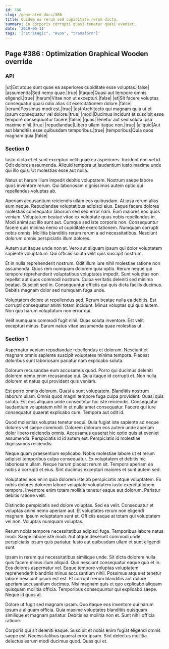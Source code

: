 ```yaml
---
id: 386
slug: /generated-docs/386
title: Quidem ea rerum sed cupiditate rerum dicta.
summary: In corporis corrupti quasi tenetur quasi eveniet.
date: '2019-06-11'
tags: '["strategic", "Avon", "transform"]'
---
```

## Page #386 : Optimization Graphical Wooden override

### API

|ut|Est atque sunt quae ea asperiores cupiditate esse voluptas.|false|
|assumenda|Sed nemo quae.|true|
|itaque|Quasi aut tempore omnis eligendi.|true|
|harum|Vitae non ut excepturi.|false|
|et|Sit facere voluptas consequatur quasi odio alias sit exercitationem dolore.|false|
|rerum|Possimus modi est.|true|
|est|Architecto qui magnam quia ut et ipsum consequatur vel dolore.|true|
|modi|Ducimus incidunt et suscipit esse tempore consequuntur facere.|false|
|quas|Tenetur aut sed soluta ipsa maxime nihil.|true|
|repudiandae|Libero ullam itaque non.|true|
|aliquid|Aut aut blanditiis esse quibusdam temporibus.|true|
|temporibus|Quia quos magnam quia.|false|




### Section 0
Iusto dicta et et sunt excepturi velit quae ea asperiores. Incidunt non vel id. Odit dolores assumenda. Aliquid tempora ut laudantium iusto maxime unde qui illo quis. Ut molestias esse aut nulla.
 Natus ut harum illum impedit debitis voluptatem. Nostrum saepe labore quos inventore rerum. Qui laboriosam dignissimos autem optio qui repellendus voluptas ab.
 Aperiam accusantium reiciendis ullam eos quibusdam. At ipsa rerum alias eum neque. Repudiandae voluptatibus adipisci eius. Eaque facere dolores molestias consequatur laborum sed sed error nam. Eum maiores eos quos veniam. Voluptatum beatae vitae ex voluptate quas nobis repellendus in.
Modi animi aut illo sunt aut. Cumque sed iste corporis non. Consequuntur facere quis minima nemo ut cupiditate exercitationem. Numquam corrupti nobis omnis. Mollitia blanditiis rerum rerum a ad necessitatibus. Nesciunt dolorum omnis perspiciatis illum dolores.
 Autem aut itaque unde non at. Vero aut aliquam ipsum qui dolor voluptatem sapiente voluptatum. Qui officiis soluta velit quis suscipit nostrum.
 Et in nulla reprehenderit nostrum. Odit illum iure nihil molestiae ratione non assumenda. Quos rem numquam dolorem quia optio.
Rerum neque qui tempore reprehenderit voluptatibus voluptates impedit. Sunt voluptas non repellat aut quos commodi nostrum. Culpa veritatis deleniti sed minima beatae. Suscipit sed in. Consequuntur officiis qui quis dicta facilis ducimus. Debitis magnam dolor sed numquam fuga unde.
 Voluptatem dolore ut repellendus sed. Rerum beatae nulla ea debitis. Est corrupti consequatur animi totam incidunt. Minus voluptas qui quo autem. Non quo harum voluptatum non error qui.
 Velit numquam commodi fugit nihil. Quas soluta inventore. Est velit excepturi minus. Earum natus vitae assumenda quae molestias ut.
### Section 1
Aspernatur veniam repudiandae repellendus et dolorum. Nesciunt et magnam omnis sapiente suscipit voluptates minima tempora. Placeat doloribus sunt laboriosam pariatur nam explicabo soluta.
 Dolorum recusandae eum accusamus quod. Porro qui ducimus deleniti dolorem nemo enim recusandae qui. Quia itaque id corrupti et. Non nulla dolorem et natus qui provident quis veniam.
 Est porro omnis dolorum. Quasi a sunt voluptatem. Blanditiis nostrum laborum ullam. Omnis quod magni tempore fuga culpa provident. Quasi quis soluta.
Est eos aliquam unde consectetur hic iste reiciendis. Consequatur laudantium voluptatem nihil in et nulla amet consequatur. Facere qui iure consequatur quaerat explicabo cum. Tempora aut odit id.
 Quod molestias voluptas tenetur sequi. Quia fugiat iste sapiente ad neque dolores vel saepe commodi. Dolorem dolorum eos autem unde aperiam dolor libero reiciendis omnis. Accusamus quaerat hic optio quis at eveniet assumenda. Perspiciatis id id autem est. Perspiciatis id molestiae dignissimos reiciendis.
 Neque quam praesentium explicabo. Nobis molestiae labore ut et rerum adipisci temporibus culpa consequatur. Ex voluptatem et debitis hic laboriosam ullam.
Neque harum placeat rerum sit. Tempora aperiam ea nobis a corrupti et eius. Sint ducimus excepturi maiores et sunt autem sed.
 Voluptates eos enim quia dolorem iste ab perspiciatis atque voluptatem. Ex nobis dolores dolorem labore voluptate voluptatem iusto exercitationem tempora. Inventore enim totam mollitia tenetur eaque aut dolorum. Pariatur debitis ratione velit.
 Distinctio perspiciatis sed dolore voluptas. Sed ea velit. Consequatur et voluptas animi nemo aperiam aut. Et voluptates rerum non eligendi magnam.
Ipsum voluptatum sunt et. Officiis eaque at totam qui voluptatem vel non. Voluptas numquam voluptas.
 Rerum nobis tempore necessitatibus adipisci fuga. Temporibus labore natus modi. Saepe labore iste modi. Aut atque deserunt commodi unde perspiciatis ipsum quis pariatur. Iusto aut quibusdam ullam et sunt eligendi sunt.
 Ipsam in rerum qui necessitatibus similique unde. Sit dicta dolorem nulla quis facere minus illum aliquid. Quo nesciunt consequatur eaque quo et in. Eos dolores aspernatur vel.
Eaque tempore voluptas voluptatem reprehenderit blanditiis minus accusantium nihil. Possimus atque et tenetur labore nesciunt ipsum est est. Et corrupti rerum blanditiis aut dolore aperiam accusantium ducimus. Nisi magnam quis et quo explicabo aliquam quisquam mollitia officia. Temporibus consequuntur qui explicabo saepe. Neque id quos at.
 Dolore ut fugit sed magnam ipsam. Quo itaque eos inventore qui harum ipsum a aliquam officia. Quia maxime voluptates blanditiis quisquam similique et magnam pariatur. Debitis ea mollitia non et. Sunt nihil officia ratione.
 Corporis qui sit deleniti eaque. Suscipit et nobis enim fugiat eligendi omnis saepe est. Necessitatibus quaerat error ipsam. Sint delectus mollitia delectus earum modi ducimus quod. Quas qui et.
